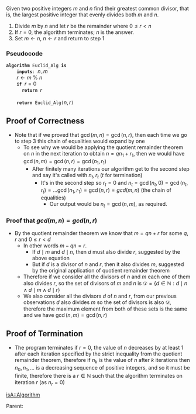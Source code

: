 

Given two positive integers <math display="inline">m</math> and <math display="inline">n</math> find their greatest common divisor, that is, the largest positive integer that evenly divides both <math display="inline">m</math> and <math display="inline">n</math>.

# Divide <math display="inline">m</math> by <math display="inline">n</math> and let <math display="inline">r</math> be the remainder where <math display="inline">0 \le r < n</math>
# If <math display="inline">r =0</math>, the algorithm terminates; <math display="inline">n</math> is the answer.
# Set <math display="inline">m \leftarrow n</math>, <math display="inline">n \leftarrow r</math> and return to step 1

=== Pseudocode ===
 '''algorithm''' Euclid_Alg '''is'''
     '''inputs''': <math>n</math>,<math>m</math>
     <math>r \leftarrow m~\%~n  </math>
     '''if''' <math>r = 0</math>
       '''return''' <math>r</math>
 
     '''return''' Euclid_Alg(<math>n, r</math>)

==Proof of Correctness==
*Note that if we proved that <math>\gcd(m,n) = \gcd(n,r)</math>, then each time we go to step 3 this chain of equalities would expand by one
**To see why we would be applying the quotient remainder theorem on <math>n</math> in the next iteration to obtain <math>n = q n_1 + r_1</math>, then we would have <math display="block">\gcd(n,m) = \gcd(n,r) = \gcd(n_1, r_1)</math>
***After finitely many iterations our algorithm get to the second step and say it's called with <math>n_t, r_t</math> (<math>t</math> for termination)
****It's in the second step so  <math>r_t = 0</math> and <math>n_t = \gcd(n_t,0) = \gcd(n_t, r_t) = ... \gcd(n_1, r_1) = \gcd(n, r) = gcd(m,n)</math> (the chain of equalities) 
*****Our output would be <math>n_t = \gcd(n,m)</math>, as required.

=== Proof that <math>gcd(m,n) = gcd(n,r)</math> ===

* By the quotient remainder theorem we know that <math display="inline">m = qn  + r</math> for some <math display="inline">q, r</math> and <math display="inline">0 \le r < d</math>
** In other words <math display="inline">m  -  qn = r</math>. 
*** If <math display="inline">d \mid m</math> and <math display="inline">d \mid n</math>, then <math display="inline">d</math> must also divide <math display="inline">r</math>, suggested by the above equation
*** But if <math display="inline">d</math> is a divisor of <math display="inline">n</math> and <math display="inline">r</math>, then it also divides <math display="inline">m</math>, suggested by the original application of quotient remainder theorem
** Therefore if we consider all the divisors of <math display="inline">n</math> and <math display="inline">m</math> each one of them also divides <math display="inline">r</math>, so the set of divisors of <math>m</math> and <math>n</math> is  <math display="block">\mathcal{D}=\left\{ d \in \mathbb{N}: d \mid n \land d \mid m \land d \mid r \right\}</math>
** We also consider all the divisors <math display="inline">d</math> of <math display="inline">n</math> and <math display="inline">r</math>, from our previous observations <math display="inline">d</math> also divides <math display="inline">m</math> so the set of divisors is also <math display="inline">\mathcal{D}</math>, therefore the maximum element from both of these sets is the same and we have <math display="block">\gcd(n,m)=\gcd(n,r)</math>

== Proof of Termination ==

* The program terminates if <math>r = 0</math>, the value of <math>n</math> decreases by at least 1 after each iteration specified by the strict inequality from the quotient remainder theorem, therefore if <math>n_k</math> is the value of <math>n</math> after <math>k</math> iterations then <math>n_0, n_1, ...</math> is a decreasing sequence of positive integers, and so it must be finite, therefore there is a <math>r \in \mathbb{N}</math> such that the algorithm terminates on iteration <math>r</math> (as <math>n_r = 0</math>)

[[isA::Algorithm]]

Parent: {{Link|target=Number Theory}}